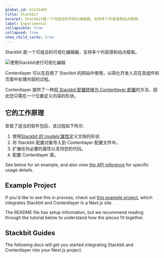 ```yaml
---
global_id: b1141d65
title: Stackbit
excerpt: Stackbit是一个可组合的可视化编辑器，支持多个内容源和站点框架。
label: Experimental
collapsible: true
collapsed: true
show_child_cards: true
---
```


Stackbit 是一个可组合的可视化编辑器，支持多个内容源和站点框架。

![使用Stackbit进行可视化编辑](/images/stackbit-visual-editing.gif)

Contentlayer 可以在启用了 Stackbit 的网站中使用，以简化开发人员在其组件和页面中处理内容的过程。

Contentlayer 提供了一种[将 Stackbit 配置转换为 Contentlayer 配置](/docs/integrations/stackbit/config)的方法，因此您只需在一个位置定义内容的形状。

## 它的工作原理

安装了适当的软件包后，该过程如下所示:

1. 使用[Stackbit 的`models'属性](https://docs.stackbit.com/reference/config/content-modeling/models)定义文档的形状.
2. 将 Stackbit 配置对象导入到 Contentlayer 配置文件中。
3. 扩展任何必要的属性以支持您的代码。
4. 配置 Contentlayer 源。

See below for an example, and also view [the API reference](/docs/integrations/stackbit/config) for specific usage details.

## Example Project

If you'd like to see this in process, check out [this example project](https://github.com/stackbit-themes/stackbit-examples/tree/main/contentlayer), which integrates Stackbit and Contentlayer in a Next.js site.

The README file has setup information, but we recommend reading through the tutorial below to understand how the pieces fit together.

## Stackbit Guides

The following docs will get you started integrating Stackbit and Contentlayer into your Next.js project.
